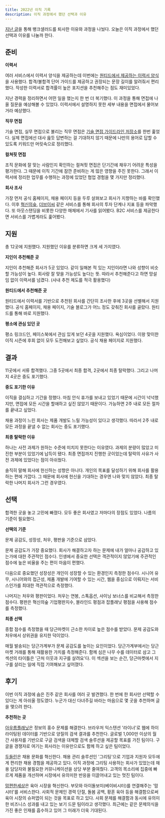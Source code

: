 ```yaml
---
title: 2022년 이직 기록
description: 이직 과정에서 했던 선택과 이유
---
```


[지난 글](/2022/resignation-from-banksalad)을 통해 뱅크샐러드를 퇴사한 이유와 과정을 나눴다. 오늘은 이직 과정에서 했던 선택과 이유를 나눌까 한다.

## 준비

**이력서**

여러 서비스에서 이력서 양식을 제공하는데 이번에는 [원티드에서 제공하는 이력서 양식](https://www.wanted.co.kr/cv/intro)을 사용했다. 합격/불합격 단어 가이드를 제공하고 권장되는 문장 길이를 알려줘서 편리했다. 작성한 이력서로 합격률이 높은 포지션을 추천해주는 점도 재미있었다.

지난 경력을 정리하면서 어떤 일을 했는지 한 번 더 복기했다. 이 과정을 통해 면접에 나올 질문을 예상해볼 수 있었다. 이력서에서 설명하지 못한 세부 내용을 면접에서 물어보거라 예상했다.

**직무 면접**

기술 면접, 실무 면접으로 불리는 직무 면접은 [기술 면접 가이드라인 저장소](https://github.com/JaeYeopHan/Interview_Question_for_Beginner)를 한번 훑었다. 실제 면접에선 대사 읊듯 답변하는 걸 기대하지 않기 때문에 나만의 용어로 답할 수 있도록 키워드만 머릿속으로 정리했다.

**컬쳐핏 면접**

조직 문화에 잘 맞는 사람인지 확인하는 컬쳐핏 면접은 단기간에 채우기 어려운 특성을 평가한다. 그 때문에 이직 기간에 잠깐 준비하는 게 많은 영향을 주진 못한다. 그래서 이력서에 정리한 업무를 수행하는 과정에 있었던 협업 경험을 몇 가지만 정리했다.

**회사 조사**

가장 먼저 공식 홈페이지, 채용 페이지 등을 두루 살펴보고 회사가 지향하는 바를 확인했다. 이후 [혁신의숲](https://innoforest.co.kr/), [더브이씨](https://thevc.kr/) 같은 서비스를 통해 회사의 투자 단계나 지표 등을 파악했다. 또 아웃스탠딩을 비롯한 다양한 매체에서 기사를 읽어봤다. B2C 서비스를 제공한다면 서비스를 가볍게라도 훑어봤다.

## 지원

총 12곳에 지원했다. 지원했던 이유를 분류하면 크게 세 가지였다.

**지인이 추천해준 곳**

지인이 추천해준 회사가 5곳 있었다. 같이 일해본 적 있는 지인이라면 나와 성향이 비슷할 가능성이 높다. 회사랑 잘 맞을 가능성도 높다는 뜻. 따라서 추천해준다고 하면 망설임 없이 이력서를 넘겼다. (사내 추천 제도를 적극 활용했다)

**원티드에서 추천해준 곳**

원티드에서 이력서를 기반으로 추천된 회사를 간단히 조사한 후에 3곳을 선별해서 지원했다. 공식 홈페이지, 채용 페이지, 기술 블로그가 어느 정도 갖춰진 회사를 골랐다. 원티드를 통해 바로 지원했다.

**평소에 관심 있던 곳**

평소 링크드인, 페이스북에서 관심 있게 보던 4곳을 지원했다. 욕심이었다. 이왕 맞이한 이직 시즌에 후회 없이 모두 도전해보고 싶었다. 공식 채용 페이지로 지원했다.

## 결과

11곳에서 서류 합격했다. 그중 5곳에서 최종 합격, 2곳에서 최종 탈락했다. 그리고 나머지 4곳은 중도 포기했다.

**중도 포기한 이유**

이직을 결심하고 기간을 정했다. 마침 안식 휴가를 보내고 있었기 때문에 시간이 넉넉했지만, 면접에 모든 시간을 할애하고 싶진 않았기 때문이다. 가능하면 2주 내로 모든 절차를 끝내고 싶었다.

채용 과정이 느린 회사는 제품 개발도 느릴 가능성이 있다고 생각했다. 따라서 2주 내로 모든 과정을 끝낼 수 없는 회사는 중도 포기했다.

**최종 탈락한 이유**

하나는 사전 과제가 원하는 수준에 미치지 못한다는 이유였다. 과제의 분량이 많았고 미진한 부분이 있었기에 납득이 됐다. 최종 면접까지 진행한 곳이었는데 탈락의 사유가 사전 과제에 있었다는 점이 아쉬웠다.

솔직히 말해 회사에 헌신하는 성향은 아니다. 개인의 목표를 달성하기 위해 회사를 활용하는 편에 가깝다. 그 때문에 회사에 헌신을 기대하는 경우엔 나와 맞지 않았다. 최종 탈락한 나머지 회사가 그런 경우였다.

## 선택

합격한 곳을 놓고 고민에 빠졌다. 모두 좋은 회사였고 저마다의 장점도 있었다. 나름의 기준이 필요했다.

**선택의 기준**

문제 공감도, 성장성, 처우, 평판을 기준으로 삼았다.

문제 공감도가 가장 중요했다. 회사가 해결하고자 하는 문제에 내가 얼마나 공감하고 있는가에 대한 주관적인 점수다. 인생에서 중요한 선택은 객관적이지 않았기에 주관적인 점수에 높은 비율을 주는 편이 마음이 편했다.

다음으로 중요했던 성장성은 개인이 성장할 수 있는 환경인지 측정한 점수다. 시니어 유무, 시니어와의 접근성, 제품 개발에 기여할 수 있는 시간, 웹을 중심으로 이뤄지는 서비스인가를 최대한 객관적으로 측정했다.

나머지는 처우와 평판이었다. 처우는 연봉, 스톡옵션, 사이닝 보너스를 비교해서 측정한 점수다. 평판은 혁신의숲 기업평판지수, 블라인드 평점과 잡플래닛 평점을 사용해 점수를 측정했다.

**최종 선택**

종합 점수를 측정했을 때 당근마켓이 근소한 차이로 높은 점수를 받았다. 문제 공감도와 처우에서 상위권을 유지한 덕이었다.

매월 발송되는 당근가계부가 문제 공감도를 높이는 요인이었다. 당근가계부에서는 당근마켓 거래를 통해 재활용한 가치를 측정해준다. 함께 심은 나무 수를 데이터로 삼고 그 섹션의 타이틀은 '근처 이웃과 지구를 살려요'다. 이 섹션을 보는 순간, 당근마켓에서 지구를 살리는 일에 직접 기여해보고 싶어졌다.

## 후기

이번 이직 과정에 숨은 진주 같은 회사를 여러 곳 발견했다. 한 번에 한 회사만 선택할 수 있다는 게 아쉬울 정도였다. 누군가 대신 다녀주길 바라는 마음으로 몇 곳을 추천하며 글을 맺으려 한다.

**추천하는 곳**

[아우름플래닛](https://liner.oopy.io/intro)은 정보의 홍수 문제를 해결한다. 브라우저 익스텐션 '라이너'로 웹에 하이라이팅된 데이터를 기반으로 양질의 검색 결과를 추천한다. 글로벌 1,000만 이상의 월간 사용자를 기반으로 구글 검색을 대체할 검색 솔루션을 제공할 목표를 가진 팀이다. 구글을 경쟁자로 여기는 회사라는 이유만으로도 함께 하고 싶은 팀이었다.

[두들린](https://www.doodlin.co.kr/)은 채용 문화를 혁신한다. 채용 관리 솔루션인 '그리팅'으로 기업과 지원자 모두에게 편리한 채용 경험을 제공하고 있다. 이직 과정에 그리팅 사용하는 회사가 있었는데 채용 담당자와 불필요한 커뮤니케이션을 상당 부분 줄여줬다. 고객의 목소리에 집중에 빠르게 제품을 개선하며 시장에서 유의미한 반응을 이끌어내고 있는 멋진 팀이다.

[맘편한세상](https://www.mfort.co.kr/)은 육아 시장을 혁신한다. 부모와 아이돌보미(베이비시터)를 연결해주는 '맘시터'를 서비스한다. 사회적 문제인 경력 단절, 돌봄 공백, 황혼 육아 등을 해결함으로써 육아 시장의 슈퍼앱이 되는 것을 목표로 하고 있다. 사회 문제를 해결함과 동시에 유의미한 비즈니스 성과를 내고 있는 보기 드문 팀이라고 생각했다. 최근에는 같은 문제의식을 가진 좋은 인재를 흡수하고 있어 그 미래가 더욱 기대된다.
